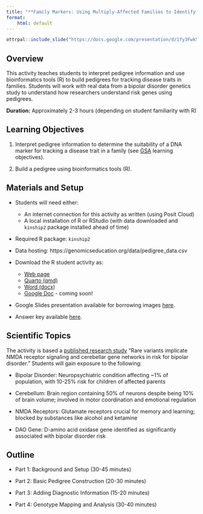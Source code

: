 ```yaml
---
title: "**Family Markers: Using Multiply-Affected Families to Identify Risk Genes**"
format:
    html: default
---
```


```r
ottrpal::include_slide("https://docs.google.com/presentation/d/1fy3FwkSLETnRUdf8huddq2n4qcb6eOyzwVg05dbudII/edit?slide=id.g35ad481b335_0_0#slide=id.g35ad481b335_0_0")
```

## Overview

This activity teaches students to interpret pedigree information and use bioinformatics tools (R) to build pedigrees for tracking disease traits in families. Students will work with real data from a bipolar disorder genetics study to understand how researchers understand risk genes using pedigrees.

**Duration:** Approximately 2-3 hours (depending on student familiarity with R)

## Learning Objectives

1.  Interpret pedigree information to determine the suitability of a DNA marker for tracking a disease trait in a family (see [GSA](https://genetics-gsa.org/education/genetics-learning-framework/) learning objectives).

2.  Build a pedigree using bioinformatics tools (R).

## Materials and Setup

-   Students will need either:

    -   An internet connection for this activity as written (using Posit Cloud)
    -   A local installation of R or RStudio (with data downloaded and `kinship2` package installed ahead of time)

-   Required R package: `kinship2`

-   Data hosting: https://genomicseducation.org/data/pedigree_data.csv

-   Download the R student activity as:

    -   [Web page](https://genomicseducation.org/module/family_markers_student_guide.html)
    -   [Quarto (qmd)](https://github.com/fhdsl/GEMs/blob/main/module/family_markers_student_guide.qmd)
    -   [Word (docx)](https://github.com/fhdsl/GEMs/raw/main/docs/docx/module/family_markers_student_guide.docx)
    -   [Google Doc]() - coming soon!

-   Google Slides presentation available for borrowing images [here](https://docs.google.com/presentation/d/1fy3FwkSLETnRUdf8huddq2n4qcb6eOyzwVg05dbudII/edit?usp=sharing).

-   Answer key available [here]().

## Scientific Topics

The activity is based a [published research study](https://www.nature.com/articles/s41380-022-01609-4) "Rare variants implicate NMDA receptor signaling and cerebellar gene networks in risk for bipolar disorder." Students will gain exposure to the following:

-   Bipolar Disorder: Neuropsychiatric condition affecting \~1% of population, with 10-25% risk for children of affected parents

-   Cerebellum: Brain region containing 50% of neurons despite being 10% of brain volume; involved in motor coordination and emotional regulation

-   NMDA Receptors: Glutamate receptors crucial for memory and learning; blocked by substances like alcohol and ketamine

-   DAO Gene: D-amino acid oxidase gene identified as significantly associated with bipolar disorder risk

## Outline

-   Part 1: Background and Setup (30-45 minutes)

-   Part 2: Basic Pedigree Construction (20-30 minutes)

-   Part 3: Adding Diagnostic Information (15-20 minutes)

-   Part 4: Genotype Mapping and Analysis (30-40 minutes)

